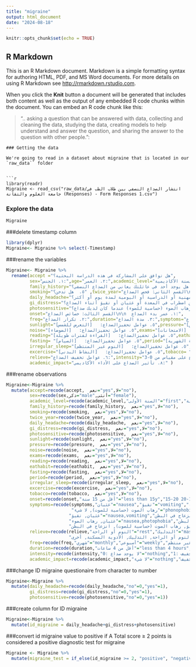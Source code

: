 ```yaml
---
title: "migraine"
output: html_document
date: "2024-08-18"
---
```


```r
knitr::opts_chunk$set(echo = TRUE)

```

## R Markdown

This is an R Markdown document. Markdown is a simple formatting syntax for authoring HTML, PDF, and MS Word documents. For more details on using R Markdown see <http://rmarkdown.rstudio.com>.

When you click the **Knit** button a document will be generated that includes both content as well as the output of any embedded R code chunks within the document. You can embed an R code chunk like this:

> ".. asking a question that can be answered with data, collecting and cleaning the data, studying the data, creating models to help understand and answer the question, and sharing the answer to the question with other people.":
```
### Getting the data

We're going to read in a dataset about migraine that is located in our `raw_data`` folder


```r
library(readr)
Migraine <- read_csv("raw_data/انتشار الصداع النصفي بين طلاب الطب في جامعة العلوم والتقانة (Responses) - Form Responses 1.csv")

```
### Explore the data

```r
Migraine
```
###delete timestamp column
```r
library(dplyr)
Migraine<- Migraine %>% select(-Timestamp)
```

###rename the variables
```r
Migraine<- Migraine %>%
  rename(accept ="هل توافق على المشاركة في هذه الدراسة البحثية؟",
         sex="١. الجنس:",age="٢. العمر:",academic_level="٣. السنة الأكاديمية:",
         family_history="٤.  هل يوجد أحد في عائلتك يعاني من الصداع النصفي؟" ,
         smoking="٥.  هل تدخن؟" ,twice_year="القسم الثاني: فحص الصداع\n\n  ١. هل كنت تعاني من صداع متكرر أكثر من مرتين في العام الماضي؟",
         daily_headache="٢. في الأشهر الثلاثة الماضية، هل أثر الصداع على نشاطاتك الاجتماعية أو المهنية أو الدراسية أو اليومية لمدة يوم أو أكثر؟",
         gi_distress="٣. هل عانيت من اضطراب في المعدة أو غثيان أو تقيؤ أثناء الصداع؟",
         photosensitive="٤. هل كنت تعاني من رهاب الضوء (حساسية للضوء) عندما كان لديك صداع؟",
         onset="القسم الثالث: خصائص الصداع\n\n  ١. عمر بدء الصداع:",
         freq="٢. تكرار الصداع:",duration="٣. مدة الصداع:",symptoms="٤. الأعراض المصاحبة مع الصداع:",
         sunlight="٥. عوامل تحفيزالصداع:   [التعرض للشمس]",pressure="٥. عوامل تحفيزالصداع:   [الإجهاد العاطفي أو القلق]",
         noise="٥. عوامل تحفيزالصداع:   [الضوضاء]",exams="٥. عوامل تحفيزالصداع:   [الامتحانات]",
         reading="٥. عوامل تحفيزالصداع:   [القراءة لفترات طويلة]",eathabit="٥. عوامل تحفيزالصداع:   [عادات الأكل]",
         fasting= "٥. عوامل تحفيزالصداع:   [الصيام]",period="٥. عوامل تحفيزالصداع:   [الدورة الشهرية]",
         irregular_sleep="٥. عوامل تحفيزالصداع:   [النوم غير المنتظم]",
         excercise="٥. عوامل تحفيزالصداع:   [النشاط البدني]",tobacco= "٥. عوامل تحفيزالصداع:   [التدخين]",
         relieve="٦. عوامل تخفيف الصداع:",intensity="٧. شدة الصداع على مقياس من 0-3:",
         academic_impact="٨. تأثير الصداع على الأداء الأكاديمي:" )
```

###rename observations

```r
Migraine<-Migraine %>%
  mutate(accept=recode(accept,  نعم="yes",لا="no"),
         sex=recode(sex,ذكر="male",أنثى="female"),
         academic_level=recode(academic_level,"السنة الأولى"="first","السنة الثانية"="second","السنة الثالثة"="third","السنة الخامسة"="fifth","السنة الرابعة"="fourth"),
         family_history=recode(family_history,  نعم="yes",لا="no"),
         smoking=recode(smoking,  نعم="yes",لا="no"),
         twice_year=recode(twice_year,  نعم="yes",لا="no"),
         daily_headache=recode(daily_headache,  نعم="yes",لا="no"),
         gi_distress=recode(gi_distress,  نعم="yes",لا="no"),
         photosensitive=recode(photosensitive,  نعم="yes",لا="no"),
         sunlight=recode(sunlight,  نعم="yes",لا="no"),
         pressure=recode(pressure,  نعم="yes",لا="no"),
         noise=recode(noise,  نعم="yes",لا="no"),
         exams=recode(exams,  نعم="yes",لا="no"),
         reading=recode(reading,  نعم="yes",لا="no"),
         eathabit=recode(eathabit,  نعم="yes",لا="no"),
         fasting=recode(fasting,  نعم="yes",لا="no"),
         period=recode(period,  نعم="yes",لا="no"),
         irregular_sleep=recode(irregular_sleep,  نعم="yes",لا="no"),
         excercise=recode(excercise,  نعم="yes",لا="no"),
         tobacco=recode(tobacco,  نعم="yes",لا="no"),
         onset=recode(onset,"أقل من 15 سنة"="less than 15y","15-20 سنة"="15-20y","أكثر من 20 سنة"="more than 20","لا شيء"="nothing"),
         symptoms=recode(symptoms,"غثيان"="nausea","تقيؤ"="vomiting","رهاب الضوء"="photophobia","رهاب الصوت (حساسية للصوت)"="phonophobia","انزعاج في البطن"="GI distress","لا شيء"="nothing","انزعاج في البطن, لا شيء"="GI distress","تقيؤ, رهاب الصوت (حساسية للصوت)"="phonophobia,vomiting","رهاب الصوت (حساسية للصوت), انزعاج في البطن"="phonophobia,GI distress",
                         "رهاب الصوت (حساسية للصوت), لا شيء"="phonophobia","رهاب الضوء, انزعاج في البطن"="photophobia,GI distress","رهاب الضوء, رهاب الصوت (حساسية للصوت)"="photophobia,phonophobia","رهاب الضوء, رهاب الصوت (حساسية للصوت), انزعاج في البطن"="photophobia,phonophobia,GI distress","رهاب الضوء, لا شيء"="photophobia","غثيان, انزعاج في البطن"="nausea,GI distress",
                        "غثيان, تقيؤ"="nausea,vomiting","غثيان, تقيؤ, انزعاج في البطن"="nausea,vomiting,GI distress","غثيان, تقيؤ, رهاب الضوء, رهاب الصوت (حساسية للصوت)"="nausea,vomiting,photophobia,phonophobia","غثيان, تقيؤ, رهاب الضوء, رهاب الصوت (حساسية للصوت), انزعاج في البطن"="nausea,vomiting,photophobia,phonophobia,GI distress","غثيان, رهاب الصوت (حساسية للصوت), انزعاج في البطن"="nausea,phonophobia,GI distress",
                        "غثيان, رهاب الضوء"="nausea,photophobia","غثيان, رهاب الضوء, انزعاج في البطن"="nausea,photophobia,GI distress","غثيان, رهاب الضوء, رهاب الصوت (حساسية للصوت)"="nausea,photophobia,phonophobia","غثيان, رهاب الضوء, رهاب الصوت (حساسية للصوت), انزعاج في البطن"="nausea,photophobia,phonophobia,GI distress","غثيان, رهاب الضوء, رهاب الصوت (حساسية للصوت), لا شيء"="nausea,photophobia,phonophobia","غثيان, لا شيء"="nausea",
                        "غثيان, تقيؤ, رهاب الصوت (حساسية للصوت), انزعاج في البطن "="nausea,vomiting,phonophobia,GI distress","غثيان, تقيؤ, رهاب الضوء, انزعاج في البطن"="nausea,vomiting,photophobia,GI distress"),
         relieve=recode(relieve,"النوم أو الراحة"="rest","التدليك"="massage","الأدوية المسكنة"="analgesics","أخرى"="others","الأدوية المسكنة, أخرى"="analgesics,others","التدليك, الأدوية المسكنة "="massage,analgesics","النوم أو الراحة, أخرى"="rest,others","النوم أو الراحة, الأدوية المسكنة" ="rest,analgesics","النوم أو الراحة, الأدوية المسكنة, أخرى" ="rest,analgesics,others","النوم أو الراحة, التدليك"="rest,massage","النوم أو الراحة, التدليك, الأدوية المسكنة"="rest,massage,analgesics",
                        "النوم أو الراحة, التدليك, الأدوية المسكنة, أخرى"="rest,massage,analgesics,others","التدليك, الأدوية المسكنة"="massage,analgesics"),
         freq=recode(freq,"شهري"="monthly","أسبوعي"="weekly","غير منتظم"="irregular","لا شيء"="nothing"),
         duration=recode(duration,"أقل من 4 ساعات"="less than 4 hours","أكثر من 4 ساعات"= "more than 4 hours","لا شيء"="nothing"),
         intensity=recode(intensity,"0: لا يوجد صداع"="nothing","1: صداع خفيف"="light","2: صداع متوسط"="moderate","3: صداع شديد"="severe"),
         academic_impact=recode(academic_impact,"لا شيء"="nothing","خفيف"="light","متوسط"="moderate","شديد"="severe"))
```


###change ID migraine questionaire from character to number

```r
Migraine<-Migraine %>% 
  mutate(daily_headache=recode(daily_headache,"no"=0,"yes"=1),
         gi_distress=recode(gi_distress,"no"=0,"yes"=1),
         photosensitive=recode(photosensitive,"no"=0,"yes"=1))
```


###create column for ID migraine

```r
Migraine<-Migraine %>%
  mutate(id_migraine = daily_headache+gi_distress+photosensitive)
```

###convert id migraine value to positive if A Total score ≥ 2 points is considered a positive diagnostic test for migraine 

```r
Migraine <- Migraine %>%
  mutate(migraine_test = if_else(id_migraine >= 2, "positive", "negative"))

```



